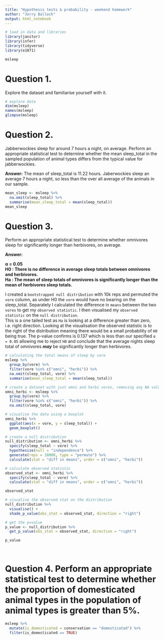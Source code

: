 ```yaml
---
title: "Hypothesis tests & probability - weekend homework"
author: "Jerry Balloch"
output: html_notebook
---
```


```r
# load in data and libraries
library(janitor)
library(infer)
library(tidyverse)
library(e1071)

msleep
```
# Question 1.
Explore the dataset and familiarise yourself with it.

```r
# explore data
dim(msleep)
names(msleep)
glimpse(msleep)
```

# Question 2.
Jabberwockies sleep for around 7 hours a night, on average. Perform an appropriate statistical test to determine whether the mean sleep_total in the sampled population of animal types differs from the typical value for jabberwockies.

__Answer:__ The mean of sleep_total is 11.22 hours. Jaberwockies sleep an average 7 hours a night, so less than the over all average of the animals in our sample.

```r
mean_sleep <- msleep %>% 
  na.omit(sleep_total) %>% 
  summarise(mean_sleep_total = mean(sleep_total)) 
mean_sleep
```

# Question 3.
Perform an appropriate statistical test to determine whether omnivores sleep for significantly longer than herbivores, on average.

__Answer:__ 

__α = 0.05__<br>
__H0 : There is no difference in average sleep totals between omnivores and herbivores.__     
__Ha : The mean of sleep totals of omnivores is significantly longer than the mean of herbivores sleep totals.__<br>

I created a `bootstrapped null distribution` with 10k reps and permuted the `vore` column, as under H0 the `vore` would have no bearing on the sleep_total. Separately I calculated the difference in `means` between the two `vores` to get my `observed statistic`. I then visualised my `observed statistic` on the `null distribution`.<br>
This is a one tailed test as `Ha` is looking at a difference greater than zero, i.e. right direction. Looking at the visualisation the observed statistic is to the right of the distribution meaning there would be a small probability of `H0` being true. The p-value confirms is 0.137 which is less than our specified `α = 0.05` allowing me to reject `H0` and conclude that the average nights sleep total of omnivores ***may*** be significantly longer than herbivores.

```r
# calculating the total means of sleep by vore
msleep %>% 
  group_by(vore) %>% 
  filter(vore %in% c("omni", "herbi")) %>% 
  na.omit(sleep_total, vore) %>% 
  summarise(mean_sleep_total = mean(sleep_total))

# create a dataset with just omni and herbi vores, removing any NA values
omni_herbi <- msleep %>% 
  group_by(vore) %>% 
  filter(vore %in% c("omni", "herbi")) %>% 
  na.omit(sleep_total, vore) 

# visualise the data using a boxplot
omni_herbi %>% 
  ggplot(aes(x = vore, y = sleep_total)) +
  geom_boxplot()

# create a null distribution
null_distribution <- omni_herbi %>% 
  specify(sleep_total ~ vore) %>% 
  hypothesize(null = "independence") %>% 
  generate(reps = 10000, type = "permute") %>% 
  calculate(stat = "diff in means", order = c("omni", "herbi")) 

# calculate observed statistic
observed_stat <- omni_herbi %>% 
  specify(sleep_total ~ vore) %>%
  calculate(stat = "diff in means", order = c("omni", "herbi")) 

observed_stat

# visualise the observed stat on the distribution
null_distribution %>%
  visualise() +
  shade_p_value(obs_stat = observed_stat, direction = "right")

# get the p=value
p_value <- null_distribution %>%
  get_p_value(obs_stat = observed_stat, direction = "right")

p_value

  
```

# Question 4. Perform an appropriate statistical test to determine whether the proportion of domesticated animal types in the population of animal types is greater than 5%.

```r
msleep %>% 
  mutate(is_domesticated = conservation == "domesticated") %>% 
  filter(is_domesticated == TRUE)
```

